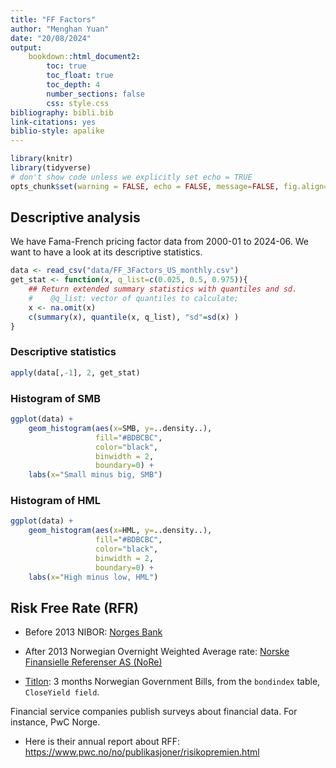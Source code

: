 ```yaml
---
title: "FF Factors"
author: "Menghan Yuan"
date: "20/08/2024"
output: 
    bookdown::html_document2:
        toc: true
        toc_float: true
        toc_depth: 4
        number_sections: false
        css: style.css
bibliography: bibli.bib
link-citations: yes
biblio-style: apalike
---
```


<style type="text/css">
.main-container {
  max-width: 100% !important;
  margin: auto;
}
</style>


```r
library(knitr)
library(tidyverse)
# don't show code unless we explicitly set echo = TRUE
opts_chunk$set(warning = FALSE, echo = FALSE, message=FALSE, fig.align="center", fig.pos = "H")
```

## Descriptive analysis 

We have Fama-French pricing factor data from 2000-01 to 2024-06. 
We want to have a look at its descriptive statistics.

```r
data <- read_csv("data/FF_3Factors_US_monthly.csv")
get_stat <- function(x, q_list=c(0.025, 0.5, 0.975)){
    ## Return extended summary statistics with quantiles and sd.
    #    @q_list: vector of quantiles to calculate;
    x <- na.omit(x)
    c(summary(x), quantile(x, q_list), "sd"=sd(x) )
}
```


### Descriptive statistics
```r
apply(data[,-1], 2, get_stat)
```

### Histogram of SMB
```r
ggplot(data) +
    geom_histogram(aes(x=SMB, y=..density..), 
                   fill="#BDBCBC", 
                   color="black", 
                   binwidth = 2, 
                   boundary=0) +
    labs(x="Small minus big, SMB")
```

### Histogram of HML
```r
ggplot(data) +
    geom_histogram(aes(x=HML, y=..density..), 
                   fill="#BDBCBC", 
                   color="black", 
                   binwidth = 2, 
                   boundary=0) +
    labs(x="High minus low, HML")
```


## Risk Free Rate (RFR)

- Before 2013 NIBOR: [Norges Bank](https://www.norges-bank.no/en/topics/Statistics/Historical-monetary-statistics/)

- After 2013 Norwegian Overnight Weighted Average rate: [Norske Finansielle Referenser AS (NoRe)](https://nore-benchmarks.com)

- [Titlon](https://titlon.uit.no/tabledefs.php): 3 months Norwegian Government Bills, from the `bondindex` table, `CloseYield field`.


Financial service companies publish surveys about financial data. For instance, PwC Norge.

- Here is their annual report about RFF: <https://www.pwc.no/no/publikasjoner/risikopremien.html>

